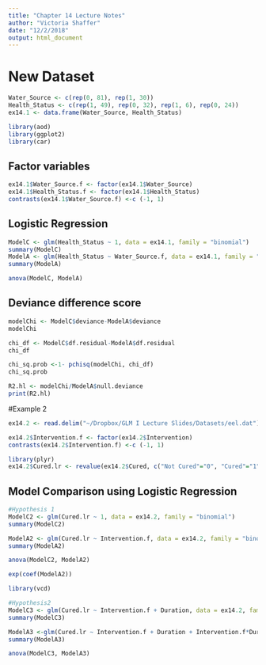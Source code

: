 ```yaml
---
title: "Chapter 14 Lecture Notes"
author: "Victoria Shaffer"
date: "12/2/2018"
output: html_document
---
```


# New Dataset
```r
Water_Source <- c(rep(0, 81), rep(1, 30))
Health_Status <- c(rep(1, 49), rep(0, 32), rep(1, 6), rep(0, 24))
ex14.1 <- data.frame(Water_Source, Health_Status)

library(aod)
library(ggplot2)
library(car)
```

## Factor variables
```r
ex14.1$Water_Source.f <- factor(ex14.1$Water_Source)
ex14.1$Health_Status.f <- factor(ex14.1$Health_Status)
contrasts(ex14.1$Water_Source.f) <-c (-1, 1)
```

## Logistic Regression
```r
ModelC <- glm(Health_Status ~ 1, data = ex14.1, family = "binomial")
summary(ModelC)
ModelA <- glm(Health_Status ~ Water_Source.f, data = ex14.1, family = "binomial")
summary(ModelA)

anova(ModelC, ModelA)
```

## Deviance difference score
```r
modelChi <- ModelC$deviance-ModelA$deviance
modelChi

chi_df <- ModelC$df.residual-ModelA$df.residual
chi_df

chi_sq.prob <-1- pchisq(modelChi, chi_df)
chi_sq.prob

R2.hl <- modelChi/ModelA$null.deviance
print(R2.hl)
```

#Example 2
```r
ex14.2 <- read.delim("~/Dropbox/GLM I Lecture Slides/Datasets/eel.dat")

ex14.2$Intervention.f <- factor(ex14.2$Intervention)
contrasts(ex14.2$Intervention.f) <-c (-1, 1)

library(plyr)
ex14.2$Cured.lr <- revalue(ex14.2$Cured, c("Not Cured"="0", "Cured"="1"))
```

## Model Comparison using Logistic Regression
```r
#Hypothesis 1
ModelC2 <- glm(Cured.lr ~ 1, data = ex14.2, family = "binomial")
summary(ModelC2)

ModelA2 <- glm(Cured.lr ~ Intervention.f, data = ex14.2, family = "binomial")
summary(ModelA2)

anova(ModelC2, ModelA2)

exp(coef(ModelA2))

library(vcd)

#Hypothesis2
ModelC3 <- glm(Cured.lr ~ Intervention.f + Duration, data = ex14.2, family = "binomial")
summary(ModelC3)

ModelA3 <-glm(Cured.lr ~ Intervention.f + Duration + Intervention.f*Duration, data = ex14.2, family = "binomial")
summary(ModelA3)

anova(ModelC3, ModelA3)

```

